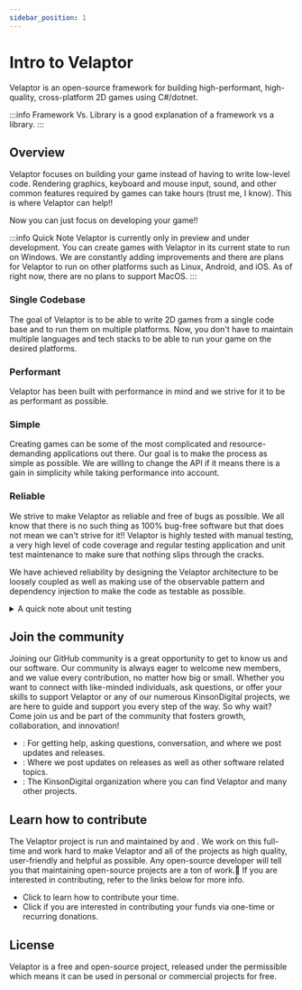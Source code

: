 ```yaml
---
sidebar_position: 1
---
```



# Intro to Velaptor

Velaptor is an open-source framework for building high-performant, high-quality, cross-platform 2D games using C#/dotnet.

:::info Framework Vs. Library
<OpenLinkNewTab url="https://www.freecodecamp.org/news/the-difference-between-a-framework-and-a-library-bd133054023f/" linkName="Here"/> is a good explanation of a framework vs a library.
:::

## Overview

Velaptor focuses on building your game instead of having to write low-level code. Rendering graphics,
keyboard and mouse input, sound, and other common features required by games can take hours
(trust me, I know). This is where Velaptor can help!!

Now you can just focus on developing your game!!

:::info Quick Note
Velaptor is currently only in preview and under development. You can create games with Velaptor in
its current state to run on Windows. We are constantly adding improvements and there are plans for Velaptor to run on other platforms such as
Linux, Android, and iOS. As of right now, there are no plans to support MacOS.
:::

### Single Codebase

The goal of Velaptor is to be able to write 2D games from a single code base and to run them on multiple platforms.
Now, you don't have to maintain multiple languages and tech stacks to be able to run your game on the desired platforms.

### Performant

Velaptor has been built with performance in mind and we strive for it to be as performant as possible.

### Simple

Creating games can be some of the most complicated and resource-demanding applications out there.
Our goal is to make the process as simple as possible. We are willing to change the API if it
means there is a gain in simplicity while taking performance into account.

### Reliable

We strive to make Velaptor as reliable and free of bugs as possible. We all know that there is no such thing as
100% bug-free software but that does not mean we can't strive for it!!
Velaptor is highly tested with manual testing, a very high level of code coverage and regular testing application and
unit test maintenance to make sure that nothing slips through the cracks.

We have achieved reliability by designing the Velaptor architecture to be loosely coupled as well as making use
of the observable pattern and dependency injection to make the code as testable as possible.

<details>
	<summary>A quick note about unit testing</summary>

Unit tests are not the end-all-be-all solution for reliable bug-free software. We do not strive to have
100% code coverage for the goal of having 100% code coverage. There are areas of Velaptor that _**CANNOT**_ be tested
due to some of the low-level interactions with systems and libraries such as <OpenLinkNewTab url="https://www.opengl.org/" linkName="OpenGL"/>, sound,
<OpenLinkNewTab url="https://freetype.org" linkName="FreeType"/>, and other low-level interactions. These pieces are abstracted away to achieve high testability
on the Velaptor side.

This is one reason why we do lots of manual testing to cover the areas that unit tests cannot.
</details>

## Join the community

Joining our GitHub community is a great opportunity to get to know us and our software. Our community is always eager to welcome
new members, and we value every contribution, no matter how big or small.
Whether you want to connect with like-minded individuals, ask questions, or offer your skills to
support Velaptor or any of our numerous KinsonDigital projects, we are here to guide and support
you every step of the way. So why wait? Come join us and be part of the community that
fosters growth, collaboration, and innovation!

- <OpenLinkNewTab url="https://discord.gg/qewu6fNgv7" linkName="Discord"/>: For getting help, asking questions, conversation, and where we post updates and releases.
- <OpenLinkNewTab url="https://x.com/KDCoder" linkName="X"/>: Where we post updates on releases as well as other software related topics.
- <OpenLinkNewTab url="https://github.com/kinsondigital" linkName="KinsonDigital"/>: The KinsonDigital organization where you can find Velaptor and many other projects.

## Learn how to contribute

The Velaptor project is run and maintained by <OpenLinkNewTab url="https://x.com/KDCoder" linkName="Calvin Wilkinson"/> and <OpenLinkNewTab url="https://x.com/kswilky" linkName="Kristen Wilkinson"/>.
We work on this full-time and work hard to make Velaptor and all of the <OpenLinkNewTab url="https://github.com/KinsonDigital" linkName="KinsonDigital"/>
projects as high quality, user-friendly and helpful as possible. Any open-source developer will tell you that maintaining
open-source projects are a ton of work.🥱
If you are interested in contributing, refer to the links below for more info.
- Click <OpenLinkNewTab url="https://github.com/KinsonDigital/.github/blob/master/docs/CONTRIBUTING.md" linkName="here"/> to learn how to contribute your time.
- Click <OpenLinkNewTab url="https://github.com/sponsors/KinsonDigital" linkName="here"/> if you are interested in contributing your funds via one-time or recurring donations.

## License

Velaptor is a free and open-source project, released under the permissible <OpenLinkNewTab url="https://github.com/KinsonDigital/Velaptor/blob/release/v1.0.0/LICENSE.md" linkName="MIT license"/>
which means it can be used in personal or commercial projects for free.
